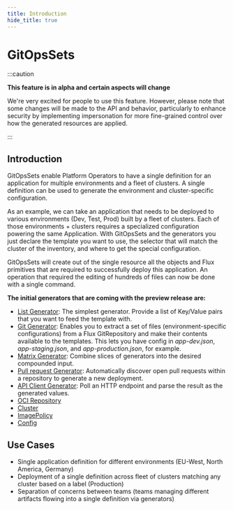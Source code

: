 ```yaml
---
title: Introduction
hide_title: true
---
```



# GitOpsSets <TierLabel tiers="enterprise" />

:::caution

**This feature is in alpha and certain aspects will change**

We're very excited for people to use this feature.
However, please note that some changes will be made to the API and behavior,
particularly to enhance security by implementing impersonation for more
fine-grained control over how the generated resources are applied.

:::

## Introduction

GitOpsSets enable Platform Operators to have a single definition for an application for multiple environments and a fleet of clusters. A single definition can be used to generate the environment and cluster-specific configuration.

As an example, we can take an application that needs to be deployed to various environments (Dev, Test, Prod) built by a fleet of clusters. Each of those environments + clusters requires a specialized configuration powering the same Application. With GitOpsSets and the generators you just declare the template you want to use, the selector that will match the cluster of the inventory, and where to get the special configuration.

GitOpsSets will create out of the single resource all the objects and Flux primitives that are required to successfully deploy this application. An operation that required the editing of hundreds of files can now be done with a single command.

**The initial generators that are coming with the preview release are:**

- [List Generator](templating-from-generators.mdx#list-generator): The simplest generator. Provide a list of Key/Value pairs that you want to feed the template with.
- [Git Generator](templating-from-generators.mdx#gitrepository-generator): Enables you to extract a set of files (environment-specific configurations) from a Flux GitRepository and make their contents available to the templates. This lets you have config in *app-dev.json*, *app-staging.json*, and *app-production.json*, for example.
- [Matrix Generator](templating-from-generators.mdx#matrix-generator): Combine slices of generators into the desired compounded input.
- [Pull request Generator](templating-from-generators.mdx#pullrequests-generator): Automatically discover open pull requests within a repository to generate a new deployment.
- [API Client Generator](templating-from-generators.mdx#apiclient-generator): Poll an HTTP endpoint and parse the result as the generated values.
- [OCI Repository](templating-from-generators.mdx#ocirepository-generator)
- [Cluster](templating-from-generators.mdx#cluster-generator)
- [ImagePolicy](templating-from-generators.mdx#imagepolicy-generator)
- [Config](templating-from-generators.mdx#config-generator)

## Use Cases

- Single application definition for different environments (EU-West, North America, Germany)
- Deployment of a single definition across fleet of clusters matching any cluster based on a label (Production)
- Separation of concerns between teams (teams managing different artifacts flowing into a single definition via generators)
